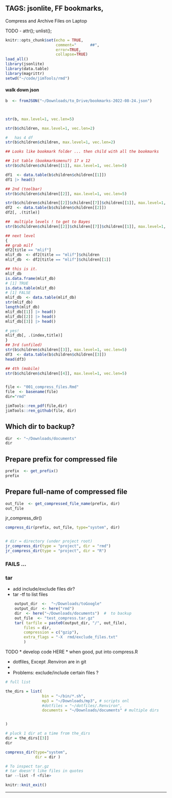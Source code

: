TAGS:  jsonlite, FF bookmarks,
---
Compress and Archive Files on Laptop

TODO
	-	attr(); unlist(); 


```r
knitr::opts_chunk$set(echo = TRUE,  
                      comment="      ##",  
                      error=TRUE, 
                      collapse=TRUE)
load_all()
library(jsonlite)
library(data.table)
library(magrittr)
setwd("~/code/jimTools/rmd")
```

#### walk down json
```r
b  <- fromJSON("~/Downloads/to_Drive/bookmarks-2022-08-24.json")



str(b, max.level=1, vec.len=5)

str(b$children, max.level=1, vec.len=2)

#	has 4 df
str(b$children$children, max.level=1, vec.len=2)

## Looks like bookmark folder ... then child with all the bookmarks

## 1st table (bookmarksmenu?) 17 x 12
str(b$children$children[[1]], max.level=1, vec.len=5)

df1  <- data.table(b$children$children[[1]])
df1 |> head()

## 2nd (toolbar)
str(b$children$children[[2]], max.level=1, vec.len=5)

str(b$children$children[[2]]$children[[7]]$children[[1]], max.level=1, vec.len=1)
df2  <- data.table(b$children$children[[2]])
df2[, .(title)]

##	multiple levels ! to get to Bayes
str(b$children$children[[2]]$children[[7]]$children[[1]], max.level=1, vec.len=1)

## next level
{
## grab milf
df2[title == "mlif"]
mlif_db  <- df2[title == "mlif"]$children
mlif_db  <- df2[title == "mlif"]$children[[1]]

## this is it.
mlif_db
is.data.frame(mlif_db)
# [1] TRUE
is.data.table(mlif_db)
# [1] FALSE
mlif_db  <- data.table(mlif_db)
str(mlif_db)
length(mlif_db)
mlif_db[[1]] |> head()
mlif_db[[2]] |> head()
mlif_db[[3]] |> head()

# yes!
mlif_db[, .(index,title)]
}
## 3rd (unfiled)
str(b$children$children[[3]], max.level=1, vec.len=5)
df3  <- data.table(b$children$children[[3]])
head(df3)

## 4th (mobile)
str(b$children$children[[4]], max.level=1, vec.len=5)



```


```r
file <- "001_compress_files.Rmd"
file  <- basename(file)
dir="rmd"

jimTools::ren_pdf(file,dir)
jimTools::ren_github(file, dir)
```


## Which dir to backup?
```r
dir  <- "~/Downloads/documents"
dir

```


## Prepare prefix for compressed file
```r
prefix  <- get_prefix()
prefix
```

## Prepare full-name of compressed file
```r
out_file  <- get_compressed_file_name(prefix, dir)
out_file
```


jr_compress_dir()
```r

compress_dir(prefix, out_file, type="system", dir)


# dir = directory (under project root) 
jr_compress_dir(type = "project", dir = "rmd")
jr_compress_dir(type = "project", dir = "R")
```

### FAILS ...
### tar
*  add include/exclude files dir?
*  tar -tf <archive>   to list files

```r

    output_dir  <-  "~/Downloads/toGoogle"
    output_dir  <- here("rmd") 
    dir  <- here("~/Downloads/documents")  #  to backup
    out_file  <- "test_compress.tar.gz"
    tar( tarfile = paste0(output_dir, "/", out_file),
        files = dir,
        compression = c("gzip"),
        extra_flags = "-X  rmd/exclude_files.txt"
        )
```
TODO
* develop code HERE
* when good, put into compress.R

  - dotfiles, Except .Renviron are in git
  - 

  - Problems:  exclude/include certain files ?
```r
# full list

the_dirs = list(
                bin = "~/bin/*.sh",
                mp3 = "~/Downloads/mp3", # scripts onl
                #dotfiles = "~/dotfiles/.Renviron",
                documents = "~/Downloads/documents" # multiple dirs


)

```

```r
# pluck 1 dir at a time from the_dirs
dir = the_dirs[[3]]
dir

compress_dir(type="system", 
             dir = dir )

```

```r
# To inspect tar.gz
# tar doesn't like files in quotes
tar --list -f <file>
```




```r
knitr::knit_exit()
```

***







